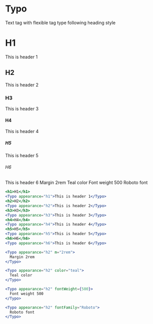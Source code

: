 
# Typo

Text tag with flexible tag type following heading style

<h1>H1</h1>
<Typo appearance="h1">This is header 1</Typo>
<h2>H2</h2>
<Typo appearance="h2">This is header 2</Typo>
<h3>H3</h3>
<Typo appearance="h3">This is header 3</Typo>
<h4>H4</h4>
<Typo appearance="h4">This is header 4</Typo>
<h5>H5</h5>
<Typo appearance="h5">This is header 5</Typo>
<h6>H6</h6>
<Typo appearance="h6">This is header 6</Typo>
<Typo appearance="h2" m="2rem">
  Margin 2rem
</Typo>
<Typo appearance="h2" color="teal">
  Teal color
</Typo>
<Typo appearance="h2" fontWeight={500}>
  Font weight 500
</Typo>
<Typo appearance="h2" fontFamily="Roboto">
  Roboto font
</Typo>

```jsx
<h1>H1</h1>
<Typo appearance="h1">This is header 1</Typo>
<h2>H2</h2>
<Typo appearance="h2">This is header 2</Typo>
<h3>H3</h3>
<Typo appearance="h3">This is header 3</Typo>
<h4>H4</h4>
<Typo appearance="h4">This is header 4</Typo>
<h5>H5</h5>
<Typo appearance="h5">This is header 5</Typo>
<h6>H6</h6>
<Typo appearance="h6">This is header 6</Typo>

<Typo appearance="h2" m="2rem">
  Margin 2rem
</Typo>

<Typo appearance="h2" color="teal">
  Teal color
</Typo>

<Typo appearance="h2" fontWeight={500}>
  Font weight 500
</Typo>

<Typo appearance="h2" fontFamily="Roboto">
  Roboto font
</Typo>
```
